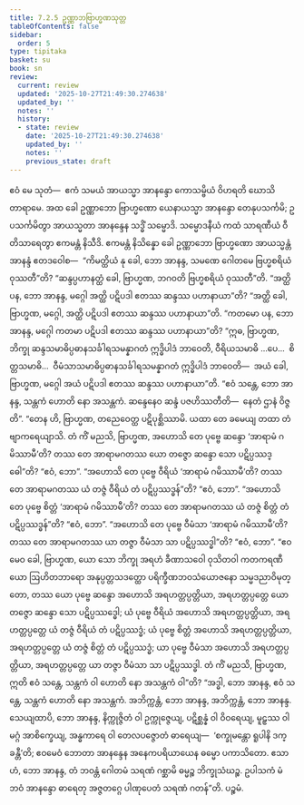 ```yaml
---
title: 7.2.5 ဥဏ္ဏာဘဗြာဟ္မဏသုတ္တ
tableOfContents: false
sidebar:
  order: 5
type: tipitaka
basket: su
book: sn
review:
  current: review
  updated: '2025-10-27T21:49:30.274638'
  updated_by: ''
  notes: ''
  history:
  - state: review
    date: '2025-10-27T21:49:30.274638'
    updated_by: ''
    notes: ''
    previous_state: draft
---
```



<ReviewStatus review={frontmatter.review} showDetails={true} />

<HypothesisAnnotation frontmatter={frontmatter} />

<DynamicBreadcrumb />

<Division number="827" book="sn" e="ch" v="18" p="407">

<Paragraph number="1414" book="sn">
ဧဝံ မေ သုတံ—  ဧကံ သမယံ အာယသ္မာ အာနန္ဒော ကောသမ္ဗိယံ ဝိဟရတိ ဃောသိတာရာမေ. အထ ခေါ ဥဏ္ဏာဘော ဗြာဟ္မဏော ယေနာယသ္မာ အာနန္ဒော တေနုပသင်္ကမိ; ဥပသင်္ကမိတွာ အာယသ္မတာ အာနန္ဒေန သဒ္ဓိံ သမ္မောဒိ. သမ္မောဒနီယံ ကထံ သာရဏီယံ ဝီတိသာရေတွာ ဧကမန္တံ နိသီဒိ. ဧကမန္တံ နိသိန္နော ခေါ ဥဏ္ဏာဘော ဗြာဟ္မဏော အာယသ္မန္တံ အာနန္ဒံ ဧတဒဝေါစ—  “ကိမတ္ထိယံ နု ခေါ, ဘော အာနန္ဒ, သမဏေ ဂေါတမေ ဗြဟ္မစရိယံ ဝုဿတီ”တိ? “ဆန္ဒပ္ပဟာနတ္ထံ ခေါ, ဗြာဟ္မဏ, ဘဂဝတိ ဗြဟ္မစရိယံ ဝုဿတီ”တိ.
</Paragraph>

<Paragraph number="1415" book="sn">
“အတ္ထိ ပန, ဘော အာနန္ဒ, မဂ္ဂေါ အတ္ထိ ပဋိပဒါ ဧတဿ ဆန္ဒဿ ပဟာနာယာ”တိ? “အတ္ထိ ခေါ, ဗြာဟ္မဏ, မဂ္ဂေါ, အတ္ထိ ပဋိပဒါ ဧတဿ ဆန္ဒဿ ပဟာနာယာ”တိ.
</Paragraph>

<Paragraph number="1416" book="sn">
“ကတမော ပန, ဘော အာနန္ဒ, မဂ္ဂေါ ကတမာ ပဋိပဒါ ဧတဿ ဆန္ဒဿ ပဟာနာယာ”တိ? “ဣဓ, ဗြာဟ္မဏ, ဘိက္ခု ဆန္ဒသမာဓိပ္ပဓာနသင်္ခါရသမန္နာဂတံ ဣဒ္ဓိပါဒံ ဘာဝေတိ, ဝီရိယသမာဓိ …ပေ…  စိတ္တသမာဓိ…  ဝီမံသာသမာဓိပ္ပဓာနသင်္ခါရသမန္နာဂတံ ဣဒ္ဓိပါဒံ ဘာဝေတိ—  အယံ ခေါ, ဗြာဟ္မဏ, မဂ္ဂေါ အယံ ပဋိပဒါ ဧတဿ ဆန္ဒဿ ပဟာနာယာ”တိ.
</Paragraph>

<Paragraph number="1417" book="sn">
“ဧဝံ သန္တေ, ဘော အာနန္ဒ, သန္တကံ ဟောတိ နော အသန္တကံ. ဆန္ဒေနေဝ ဆန္ဒံ ပဇဟိဿတီတိ—  နေတံ ဌာနံ ဝိဇ္ဇတိ”. “တေန ဟိ, ဗြာဟ္မဏ, တညေဝေတ္ထ ပဋိပုစ္ဆိဿာမိ. ယထာ တေ ခမေယျ တထာ တံ ဗျာကရေယျာသိ. တံ ကိံ မညသိ, ဗြာဟ္မဏ, အဟောသိ တေ ပုဗ္ဗေ ဆန္ဒော ‘အာရာမံ ဂမိဿာမီ’တိ? တဿ တေ အာရာမဂတဿ ယော တဇ္ဇော ဆန္ဒော သော ပဋိပ္ပဿဒ္ဓေါ”တိ? “ဧဝံ, ဘော”. “အဟောသိ တေ ပုဗ္ဗေ ဝီရိယံ ‘အာရာမံ ဂမိဿာမီ’တိ? တဿ တေ အာရာမဂတဿ ယံ တဇ္ဇံ ဝီရိယံ တံ ပဋိပ္ပဿဒ္ဓန်”တိ? “ဧဝံ, ဘော”. “အဟောသိ တေ ပုဗ္ဗေ စိတ္တံ ‘အာရာမံ ဂမိဿာမီ’တိ? တဿ တေ အာရာမဂတဿ ယံ တဇ္ဇံ စိတ္တံ တံ ပဋိပ္ပဿဒ္ဓန်”တိ? “ဧဝံ, ဘော”. “အဟောသိ တေ ပုဗ္ဗေ ဝီမံသာ ‘အာရာမံ ဂမိဿာမီ’တိ? တဿ တေ အာရာမဂတဿ ယာ တဇ္ဇာ ဝီမံသာ သာ ပဋိပ္ပဿဒ္ဓါ”တိ? “ဧဝံ, ဘော”.
</Paragraph>

<Paragraph number="1418" book="sn">
“ဧဝမေဝ ခေါ, ဗြာဟ္မဏ, ယော သော ဘိက္ခု အရဟံ ခီဏာသဝေါ ဝုသိတဝါ ကတကရဏီယော ဩဟိတဘာရော အနုပ္ပတ္တသဒတ္ထော ပရိက္ခီဏဘဝသံယောဇနော သမ္မဒညာဝိမုတ္တော, တဿ ယော ပုဗ္ဗေ ဆန္ဒော အဟောသိ အရဟတ္တပ္ပတ္တိယာ, အရဟတ္တပ္ပတ္တေ ယော တဇ္ဇော ဆန္ဒော သော ပဋိပ္ပဿဒ္ဓေါ; ယံ ပုဗ္ဗေ ဝီရိယံ အဟောသိ အရဟတ္တပ္ပတ္တိယာ, အရဟတ္တပ္ပတ္တေ ယံ တဇ္ဇံ ဝီရိယံ တံ ပဋိပ္ပဿဒ္ဓံ; ယံ ပုဗ္ဗေ စိတ္တံ အဟောသိ အရဟတ္တပ္ပတ္တိယာ, အရဟတ္တပ္ပတ္တေ ယံ တဇ္ဇံ စိတ္တံ တံ ပဋိပ္ပဿဒ္ဓံ; ယာ ပုဗ္ဗေ ဝီမံသာ အဟောသိ အရဟတ္တပ္ပတ္တိယာ, အရဟတ္တပ္ပတ္တေ ယာ တဇ္ဇာ ဝီမံသာ သာ ပဋိပ္ပဿဒ္ဓါ. တံ ကိံ မညသိ, ဗြာဟ္မဏ, ဣတိ ဧဝံ သန္တေ, သန္တကံ ဝါ ဟောတိ နော အသန္တကံ ဝါ”တိ?
</Paragraph>

<Paragraph number="1419" book="sn">
“အဒ္ဓါ, ဘော အာနန္ဒ, ဧဝံ သန္တေ, သန္တကံ ဟောတိ နော အသန္တကံ. အဘိက္ကန္တံ, ဘော အာနန္ဒ, အဘိက္ကန္တံ, ဘော အာနန္ဒ. သေယျထာပိ, ဘော အာနန္ဒ, နိက္ကုဇ္ဇိတံ ဝါ ဥက္ကုဇ္ဇေယျ, ပဋိစ္ဆန္နံ ဝါ ဝိဝရေယျ, မူဠှဿ ဝါ မဂ္ဂံ အာစိက္ခေယျ, အန္ဓကာရေ ဝါ တေလပဇ္ဇောတံ ဓာရေယျ—  ‘စက္ခုမန္တော ရူပါနိ ဒက္ခန္တီ’တိ; ဧဝမေဝံ ဘောတာ အာနန္ဒေန အနေကပရိယာယေန ဓမ္မော ပကာသိတော. ဧသာဟံ, ဘော အာနန္ဒ, တံ ဘဝန္တံ ဂေါတမံ သရဏံ ဂစ္ဆာမိ ဓမ္မဉ္စ ဘိက္ခုသံဃဉ္စ. ဥပါသကံ မံ ဘဝံ အာနန္ဒော ဓာရေတု အဇ္ဇတဂ္ဂေ ပါဏုပေတံ သရဏံ ဂတန်”တိ.

</Paragraph>
</Division>

<Paragraph number="1420" type="center" book="sn">
ပဉ္စမံ.
</Paragraph>
